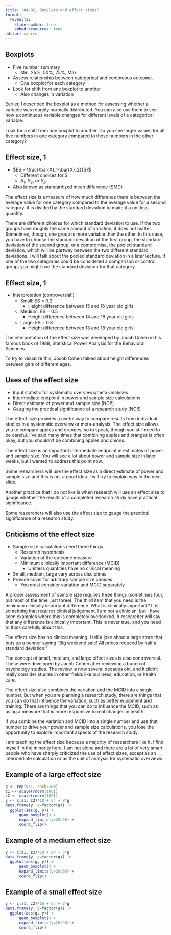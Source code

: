 ```yaml
---
title: "04-02, Boxplots and effect sizes"
format: 
  revealjs:
    slide-number: true
    embed-resources: true
editor: source
---
```


## Boxplots

-   Five number summary
    -   Min, 25%, 50%, 75%, Max
-   Assess relationship between categorical and continuous outcome.
    -   One boxplot for each category
-   Look for shift from one boxplot to another
    -   Also changes in variation

:::notes
Earlier, I described the boxplot as a method for assessing whether a variable was roughly normally distributed. You can also use them to see how a continuous variable changes for different levels of a categorical variable.

Look for a shift from one boxplot to another. Do you see larger values for all five numbers in one category compared to those numbers in the other category?
:::
  
## Effect size, 1

-   $ES = \frac{\bar{X}_1-\bar{X}_2}{S}$
    -   Different choices for S
    -   $S_1$, $S_2$, or $S_p$
-   Also known as standardized mean difference (SMD)

:::notes
The effect size is a measure of how much difference there is between the average value for one category compared to the average value for a second category. It is divided by the standard deviation to make it a unitless quantity.

There are different choices for which standard deviation to use. If the two groups have roughly the same amount of variation, it does not matter. Sometimes, though, one group is more variable than the other. In this case, you have to choose the standard deviation of the first group, the standard deviation of the second group, or a compromise, the pooled standard deviation, which will be partway between the two different standard deviations. I will talk about the pooled standard deviation in a later lecture. If one of the two categories could be considered a comparison or control group, you might use the standard deviation for that category. 
:::

## Effect size, 1

-   Interpretation (controversial!)
    -   Small: ES = 0.2
        -   Height difference between 15 and 16 year old girls
    -   Medium: ES = 0.5
        -   Height difference between 14 and 18 year old girls
    -   Large: ES = 0.8
        -   Height difference between 13 and 18 year old girls
    
:::notes
The interpretation of the effect size was developed by Jacob Cohen in his famous book of 1988, Statistical Power Analysis for the Behavioral Sciences.

To try to visualize this, Jacob Cohen talked about height differences between girls of different ages.
:::

## Uses of the effect size

-   Input statistic for systematic overviews/meta-analyses
-   Intermediate endpoint in power and sample size calculations
-   Direct estimate of power and sample size (NO!!)
-   Gauging the practical significance of a research study (NO!!)

:::notes
The effect size provides a useful way to compare results from individual studies in a systematic overview or meta-analysis. The effect size allows you to compare apples and oranges, so to speak, though you still need to be careful. I've said many times that combining apples and oranges is often okay, but you shouldn't be combining apples and onions.

The effect size is an important intermediate endpoint in estimates of power and sample size. You will see a lot about power and sample size in later weeks, but I wanted to address this point now.

Some researchers will use the effect size as a direct estimate of power and sample size and this is not a good idea. I will try to explain why in the next slide.

Another practice that I do not like is when research will use an effect size to gauge whether the results of a completed research study have practical significance.

Some researchers will also use the effect size to gauge the practical significance of a research study.
:::

## Criticisms of the effect size

-   Sample size calculations need three things
    -   Research hypothesis
    -   Variation of the outcome measure
    -   Minimum clinically important difference (MCID)
        -   Unitless quantities have no clinical meaning
-   Small, medium, large vary across disciplines
-   Provide cover for arbitrary sample size choices
    -   You must consider variation and MCID separately

:::notes
A proper assessment of sample size requires three things (sometimes four, but most of the time, just three). The third item that you need is the minimum clinically important difference. What is clinically important? It is something that requires clinical judgement. I am not a clinician, but I have seen examples where this is completely overlooked. A researcher will say that any difference is clinically important. This is never true, and you need to think carefully about this.

The effect size has no clinical meaning. I tell a joke about a large store that puts up a banner saying "Big weekend sale! All prices reduced by half a standard deviation."

The concept of small, medium, and large effect sizes is also controversial. These were developed by Jacob Cohen after reviewing a bunch of psychology studies. The review is now several decades old, and it didn't really consider studies in other fields like business, education, or health care.

The effect size also combines the variation and the MCID into a single number. But when you are planning a research study, there are things that you can do that influence the variation, such as better equipment and training. There are things that you can do to influence the MCID, such as using a measure that is more responsive to real changes in health.

If you combine the variation and MCID into a single number and use that number to drive your power and sample size calculations, you lose the opportunity to explore important aspects of the research study.

I am teaching the effect size because a majority of researchers like it. I find myself in the minority here. I am not alone and there are a lot of very smart people who have sharply criticized the use of effect sizes, except as an intermediate calculation or as the unit of analysis for systematic overviews.
:::

## Example of a large effect size

```r
g <- rep(0:1, each=100)
z1 <- scale(rnorm(100))
z2 <- scale(rnorm(100))
y <- c(z1, z2)*10 + 64 + 8*g
data.frame(y, g=factor(g)) |>
  ggplot(aes(g, y)) +
	  geom_boxplot() + 
	  expand_limits(y=20:90) +
	  coord_flip()
```

## Example of a medium effect size

```r
y <- c(z1, z2)*10 + 64 + 5*g
data.frame(y, g=factor(g)) |>
  ggplot(aes(g, y)) +
	  geom_boxplot() + 
	  expand_limits(y=20:90) +
	  coord_flip()
```

## Example of a small effect size

```r
y <- c(z1, z2)*10 + 64 + 2*g
data.frame(y, g=factor(g)) |>
  ggplot(aes(g, y)) +
	  geom_boxplot() + 
	  expand_limits(y=20:90) +
	  coord_flip()
```

